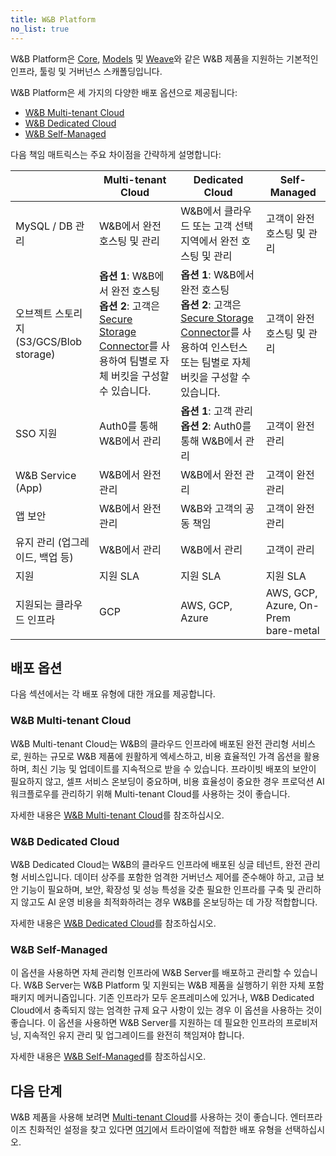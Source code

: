 ```yaml
---
title: W&B Platform
no_list: true
---
```


W&B Platform은 [Core](/ko/models/core), [Models](/ko/models/) 및 [Weave](/ko/guides/weave/)와 같은 W&B 제품을 지원하는 기본적인 인프라, 툴링 및 거버넌스 스캐폴딩입니다.

W&B Platform은 세 가지의 다양한 배포 옵션으로 제공됩니다:

* [W&B Multi-tenant Cloud](#wb-multi-tenant-cloud)
* [W&B Dedicated Cloud](#wb-dedicated-cloud)
* [W&B Self-Managed](#wb-Self-Managed)

다음 책임 매트릭스는 주요 차이점을 간략하게 설명합니다:

|                                      | Multi-tenant Cloud                | Dedicated Cloud                                                     | Self-Managed |
|--------------------------------------|-----------------------------------|---------------------------------------------------------------------|------------------|
| MySQL / DB 관리                | W&B에서 완전 호스팅 및 관리     | W&B에서 클라우드 또는 고객 선택 지역에서 완전 호스팅 및 관리 | 고객이 완전 호스팅 및 관리 |
| 오브젝트 스토리지 (S3/GCS/Blob storage) | **옵션 1**: W&B에서 완전 호스팅<br />**옵션 2**: 고객은 [Secure Storage Connector](/ko/platform/hosting/data-security/secure-storage-connector)를 사용하여 팀별로 자체 버킷을 구성할 수 있습니다.  | **옵션 1**: W&B에서 완전 호스팅<br />**옵션 2**: 고객은 [Secure Storage Connector](/ko/platform/hosting/data-security/secure-storage-connector)를 사용하여 인스턴스 또는 팀별로 자체 버킷을 구성할 수 있습니다. | 고객이 완전 호스팅 및 관리 |
| SSO 지원                          | Auth0를 통해 W&B에서 관리             | **옵션 1**: 고객 관리<br />**옵션 2**: Auth0를 통해 W&B에서 관리 | 고객이 완전 관리   |
| W&B Service (App)                    | W&B에서 완전 관리              | W&B에서 완전 관리                                                | 고객이 완전 관리          |
| 앱 보안                         | W&B에서 완전 관리              | W&B와 고객의 공동 책임                           | 고객이 완전 관리         |
| 유지 관리 (업그레이드, 백업 등)    | W&B에서 관리 | W&B에서 관리 | 고객이 관리 |
| 지원                              | 지원 SLA                       | 지원 SLA                                                         | 지원 SLA |
| 지원되는 클라우드 인프라       | GCP                               | AWS, GCP, Azure                                                     | AWS, GCP, Azure, On-Prem bare-metal |

## 배포 옵션
다음 섹션에서는 각 배포 유형에 대한 개요를 제공합니다.

### W&B Multi-tenant Cloud
W&B Multi-tenant Cloud는 W&B의 클라우드 인프라에 배포된 완전 관리형 서비스로, 원하는 규모로 W&B 제품에 원활하게 엑세스하고, 비용 효율적인 가격 옵션을 활용하며, 최신 기능 및 업데이트를 지속적으로 받을 수 있습니다. 프라이빗 배포의 보안이 필요하지 않고, 셀프 서비스 온보딩이 중요하며, 비용 효율성이 중요한 경우 프로덕션 AI 워크플로우를 관리하기 위해 Multi-tenant Cloud를 사용하는 것이 좋습니다.

자세한 내용은 [W&B Multi-tenant Cloud](/ko/platform/hosting/#wb-multi-tenant-cloud)를 참조하십시오.

### W&B Dedicated Cloud
W&B Dedicated Cloud는 W&B의 클라우드 인프라에 배포된 싱글 테넌트, 완전 관리형 서비스입니다. 데이터 상주를 포함한 엄격한 거버넌스 제어를 준수해야 하고, 고급 보안 기능이 필요하며, 보안, 확장성 및 성능 특성을 갖춘 필요한 인프라를 구축 및 관리하지 않고도 AI 운영 비용을 최적화하려는 경우 W&B를 온보딩하는 데 가장 적합합니다.

자세한 내용은 [W&B Dedicated Cloud](/ko/platform/hosting/hosting-options/dedicated_cloud/)를 참조하십시오.

### W&B Self-Managed
이 옵션을 사용하면 자체 관리형 인프라에 W&B Server를 배포하고 관리할 수 있습니다. W&B Server는 W&B Platform 및 지원되는 W&B 제품을 실행하기 위한 자체 포함 패키지 메커니즘입니다. 기존 인프라가 모두 온프레미스에 있거나, W&B Dedicated Cloud에서 충족되지 않는 엄격한 규제 요구 사항이 있는 경우 이 옵션을 사용하는 것이 좋습니다. 이 옵션을 사용하면 W&B Server를 지원하는 데 필요한 인프라의 프로비저닝, 지속적인 유지 관리 및 업그레이드를 완전히 책임져야 합니다.

자세한 내용은 [W&B Self-Managed](/ko/platform/hosting/hosting-options/self-managed/)를 참조하십시오.

## 다음 단계

W&B 제품을 사용해 보려면 [Multi-tenant Cloud](https://wandb.ai/home)를 사용하는 것이 좋습니다. 엔터프라이즈 친화적인 설정을 찾고 있다면 [여기](https://wandb.ai/site/enterprise-trial)에서 트라이얼에 적합한 배포 유형을 선택하십시오.
